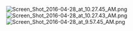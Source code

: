 [[File:Screen_Shot_2016-04-28_at_10.27.45_AM.png|thumb]][[File:Screen_Shot_2016-04-28_at_10.27.43_AM.png|thumb]][[File:Screen_Shot_2016-04-28_at_9.57.45_AM.png|thumb]]<ac_metadata title="guys i cannot beat 2-4 with this team, is there any changes I should make?"> </ac_metadata>
